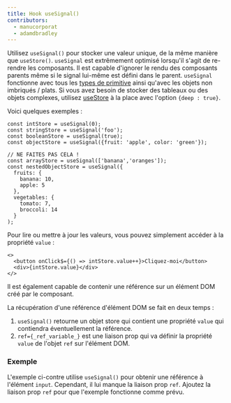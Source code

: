 ```yaml
---
title: Hook useSignal()
contributors:
  - manucorporat
  - adamdbradley
---
```


Utilisez `useSignal()` pour stocker une valeur unique, de la même manière que `useStore()`. `useSignal` est extrêmement optimisé lorsqu'il s'agit de re-rendre les composants. Il est capable d'ignorer le rendu des composants parents même si le signal lui-même est défini dans le parent. `useSignal` fonctionne avec tous les [types de primitive](https://developer.mozilla.org/en-US/docs/Glossary/Primitive) ainsi qu'avec les objets non imbriqués / plats. Si vous avez besoin de stocker des tableaux ou des objets complexes, utilisez [useStore](../../../docs/(qwik)/components/state/index.mdx) à la place avec l'option `{deep : true}`.

Voici quelques exemples :

```
const intStore = useSignal(0);
const stringStore = useSignal('foo');
const booleanStore = useSignal(true);
const objectStore = useSignal({fruit: 'apple', color: 'green'});

// NE FAITES PAS CELA !
const arrayStore = useSignal(['banana','oranges']);
const nestedObjectStore = useSignal({
  fruits: {
    banana: 10,
    apple: 5
  },
  vegetables: {
    tomato: 7,
    broccoli: 14
  }
);
```

Pour lire ou mettre à jour les valeurs, vous pouvez simplement accéder à la propriété `value` :

```
<>
  <button onClick$={() => intStore.value++}>Cliquez-moi</button>
  <div>{intStore.value}</div>
</>
```

Il est également capable de contenir une référence sur un élément DOM créé par le composant.

La récupération d'une référence d'élément DOM se fait en deux temps :

1. `useSignal()` retourne un objet store qui contient une propriété `value` qui contiendra éventuellement la référence.
2. `ref={_ref_variable_}` est une liaison prop qui va définir la propriété `value` de l'objet `ref` sur l'élément DOM.

### Exemple

L'exemple ci-contre utilise `useSignal()` pour obtenir une référence à l'élément `input`. Cependant, il lui manque la liaison prop `ref`. Ajoutez la liaison prop `ref` pour que l'exemple fonctionne comme prévu.
